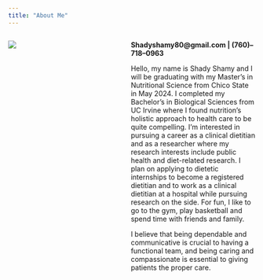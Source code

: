 ```yaml
---
title: "About Me"
---
```


::: columns
::: {.column width="40%"}
![](Picture.jpg)
:::

::: {.column width="5%"}
:::

::: {.column width="55%"}
**Shadyshamy80\@gmail.com \| (760)--718--0963**

Hello, my name is Shady Shamy and I will be graduating with my Master's in Nutritional Science from Chico State in May 2024. I completed my Bachelor's in Biological Sciences from UC Irvine where I found nutrition's holistic approach to health care to be quite compelling. I'm interested in pursuing a career as a clinical dietitian and as a researcher where my research interests include public health and diet-related research. I plan on applying to dietetic internships to become a registered dietitian and to work as a clinical dietitian at a hospital while pursuing research on the side. For fun, I like to go to the gym, play basketball and spend time with friends and family.

I believe that being dependable and communicative is crucial to having a functional team, and being caring and compassionate is essential to giving patients the proper care.
:::
:::

